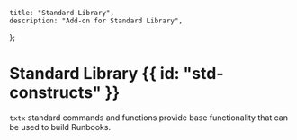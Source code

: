     title: "Standard Library",
    description: "Add-on for Standard Library",
};

# Standard Library {{ id: "std-constructs" }}

`txtx` standard commands and functions provide base functionality that can be used to build Runbooks.

